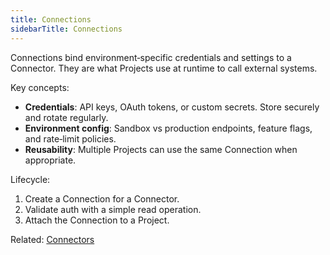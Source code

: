 ```yaml
---
title: Connections
sidebarTitle: Connections
---
```


Connections bind environment‑specific credentials and settings to a Connector. They are what Projects use at runtime to call external systems.

Key concepts:

- **Credentials**: API keys, OAuth tokens, or custom secrets. Store securely and rotate regularly.
- **Environment config**: Sandbox vs production endpoints, feature flags, and rate‑limit policies.
- **Reusability**: Multiple Projects can use the same Connection when appropriate.

Lifecycle:

1. Create a Connection for a Connector.
2. Validate auth with a simple read operation.
3. Attach the Connection to a Project.

Related: [Connectors](../concepts/connectors)



